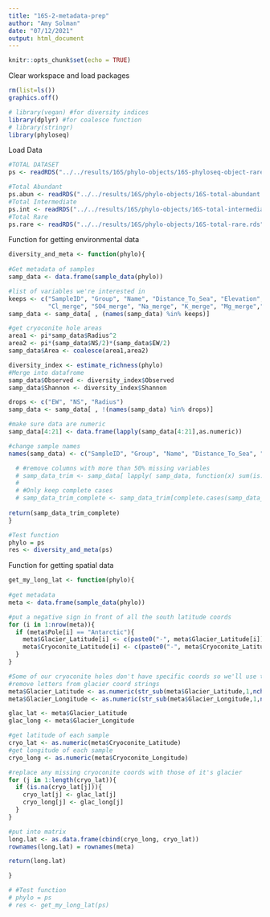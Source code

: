 ```yaml
---
title: "16S-2-metadata-prep"
author: "Amy Solman"
date: "07/12/2021"
output: html_document
---
```


```r
knitr::opts_chunk$set(echo = TRUE)
```

Clear workspace and load packages
```r
rm(list=ls())
graphics.off()

# library(vegan) #for diversity indices
library(dplyr) #for coalesce function
# library(stringr)
library(phyloseq)
```

Load Data
```r
#TOTAL DATASET
ps <- readRDS("../../results/16S/phylo-objects/16S-phyloseq-object-rarefied-decontam.rds")

#Total Abundant
ps.abun <- readRDS("../../results/16S/phylo-objects/16S-total-abundant.rds")
#Total Intermediate
ps.int <- readRDS("../../results/16S/phylo-objects/16S-total-intermediate.rds")
#Total Rare
ps.rare <- readRDS("../../results/16S/phylo-objects/16S-total-rare.rds")
```

Function for getting environmental data
```r
diversity_and_meta <- function(phylo){
  
#Get metadata of samples
samp_data <- data.frame(sample_data(phylo))

#list of variables we're interested in 
keeps <- c("SampleID", "Group", "Name", "Distance_To_Sea", "Elevation", "Water_Depth", "Sediment_Depth", "Total_Depth","Conductivity", "pH", "DOC_mgL.1",
           "Cl_merge", "SO4_merge", "Na_merge", "K_merge", "Mg_merge","Ca_merge", "HCO3_merge", "Radius", "EW", "NS")
samp_data <- samp_data[ , (names(samp_data) %in% keeps)]

#get cryoconite hole areas
area1 <- pi*samp_data$Radius^2
area2 <- pi*(samp_data$NS/2)*(samp_data$EW/2)
samp_data$Area <- coalesce(area1,area2)

diversity_index <- estimate_richness(phylo)
#Merge into datafrome
samp_data$Observed <- diversity_index$Observed
samp_data$Shannon <- diversity_index$Shannon

drops <- c("EW", "NS", "Radius")
samp_data <- samp_data[ , !(names(samp_data) %in% drops)]

#make sure data are numeric
samp_data[4:21] <- data.frame(lapply(samp_data[4:21],as.numeric))

#change sample names 
names(samp_data) <- c("SampleID", "Group", "Name", "Distance_To_Sea", "Elevation", "Water_Depth", "Sediment_Depth", "Total_Depth","Conductivity", "pH", "DOC_mgL.1", "Cl", "SO4", "Na", "K", "Mg","Ca", "HCO3", "Area", "Observed", "Shannon")

  # #remove columns with more than 50% missing variables
  # samp_data_trim <- samp_data[ lapply( samp_data, function(x) sum(is.na(x)) / length(x) ) < 0.5 ]
  # 
  # #Only keep complete cases
  # samp_data_trim_complete <- samp_data_trim[complete.cases(samp_data_trim),]
  
return(samp_data_trim_complete)
}

#Test function
phylo = ps
res <- diversity_and_meta(ps)
```

Function for getting spatial data
```r
get_my_long_lat <- function(phylo){
  
#get metadata
meta <- data.frame(sample_data(phylo))

#put a negative sign in front of all the south latitude coords
for (i in 1:nrow(meta)){
  if (meta$Pole[i] == "Antarctic"){
    meta$Glacier_Latitude[i] <- c(paste0("-", meta$Glacier_Latitude[i]))
    meta$Cryoconite_Latitude[i] <- c(paste0("-", meta$Cryoconite_Latitude[i]))
  }
}

#Some of our cryoconite holes don't have specific coords so we'll use the glacier coordinates
#remove letters from glacier coord strings
meta$Glacier_Latitude <- as.numeric(str_sub(meta$Glacier_Latitude,1,nchar(meta$Glacier_Latitude)-1))
meta$Glacier_Longitude <- as.numeric(str_sub(meta$Glacier_Longitude,1,nchar(meta$Glacier_Longitude)-1))

glac_lat <- meta$Glacier_Latitude
glac_long <- meta$Glacier_Longitude

#get latitude of each sample
cryo_lat <- as.numeric(meta$Cryoconite_Latitude)
#get longitude of each sample
cryo_long <- as.numeric(meta$Cryoconite_Longitude)

#replace any missing cryoconite coords with those of it's glacier
for (j in 1:length(cryo_lat)){
  if (is.na(cryo_lat[j])){
    cryo_lat[j] <- glac_lat[j]
    cryo_long[j] <- glac_long[j]
  }
}

#put into matrix
long.lat <- as.data.frame(cbind(cryo_long, cryo_lat))
rownames(long.lat) = rownames(meta)

return(long.lat)

}

# #Test function
# phylo = ps
# res <- get_my_long_lat(ps)
```